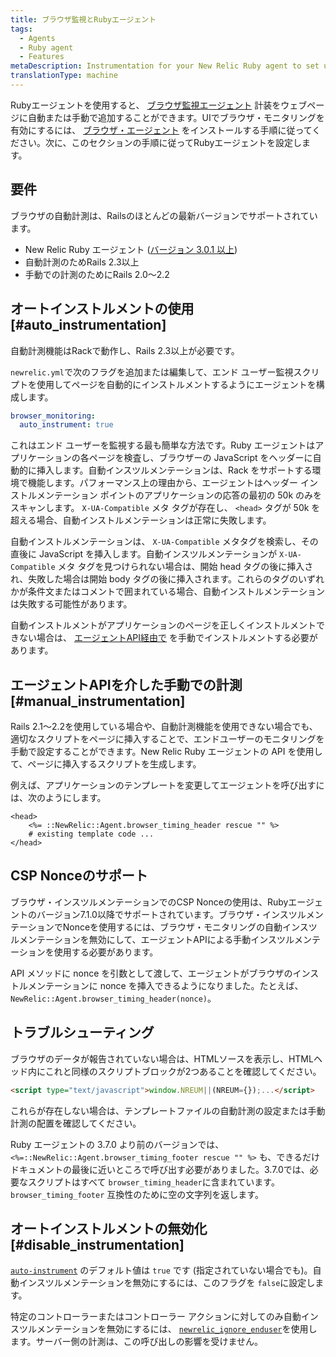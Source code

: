 ```yaml
---
title: ブラウザ監視とRubyエージェント
tags:
  - Agents
  - Ruby agent
  - Features
metaDescription: Instrumentation for your New Relic Ruby agent to set up New Relic browser monitoring.
translationType: machine
---
```


Rubyエージェントを使用すると、 [ブラウザ監視エージェント](/docs/browser/new-relic-browser/getting-started/introduction-new-relic-browser) 計装をウェブページに自動または手動で追加することができます。UIでブラウザ・モニタリングを有効にするには、 [ブラウザ・エージェント](/docs/browser/new-relic-browser/installation/install-new-relic-browser-agent) をインストールする手順に従ってください。次に、このセクションの手順に従ってRubyエージェントを設定します。

## 要件

ブラウザの自動計測は、Railsのほとんどの最新バージョンでサポートされています。

* New Relic Ruby エージェント ([バージョン 3.0.1 以上](/docs/release-notes/agent-release-notes/ruby-release-notes))
* 自動計測のためRails 2.3以上
* 手動での計測のためにRails 2.0～2.2

## オートインストルメントの使用 [#auto_instrumentation]

自動計測機能はRackで動作し、Rails 2.3以上が必要です。

`newrelic.yml`で次のフラグを追加または編集して、エンド ユーザー監視スクリプトを使用してページを自動的にインストルメントするようにエージェントを構成します。

```yaml
browser_monitoring:
  auto_instrument: true
```

これはエンド ユーザーを監視する最も簡単な方法です。Ruby エージェントはアプリケーションの各ページを検査し、ブラウザーの JavaScript をヘッダーに自動的に挿入します。自動インスツルメンテーションは、Rack をサポートする環境で機能します。パフォーマンス上の理由から、エージェントはヘッダー インストルメンテーション ポイントのアプリケーションの応答の最初の 50k のみをスキャンします。 `X-UA-Compatible` メタ タグが存在し、 `<head>` タグが 50k を超える場合、自動インストルメンテーションは正常に失敗します。

自動インストルメンテーションは、 `X-UA-Compatible` メタタグを検索し、その直後に JavaScript を挿入します。自動インスツルメンテーションが `X-UA-Compatible` メタ タグを見つけられない場合は、開始 head タグの後に挿入され、失敗した場合は開始 body タグの後に挿入されます。これらのタグのいずれかが条件文またはコメントで囲まれている場合、自動インストルメンテーションは失敗する可能性があります。

自動インストルメントがアプリケーションのページを正しくインストルメントできない場合は、 [エージェントAPI経由で](#manual_instrumentation) を手動でインストルメントする必要があります。

## エージェントAPIを介した手動での計測 [#manual_instrumentation]

Rails 2.1～2.2を使用している場合や、自動計測機能を使用できない場合でも、適切なスクリプトをページに挿入することで、エンドユーザーのモニタリングを手動で設定することができます。New Relic Ruby エージェントの API を使用して、ページに挿入するスクリプトを生成します。

例えば、アプリケーションのテンプレートを変更してエージェントを呼び出すには、次のようにします。

```erb
<head>
    <%= ::NewRelic::Agent.browser_timing_header rescue "" %>
    # existing template code ...
</head>
```

## CSP Nonceのサポート

ブラウザ・インスツルメンテーションでのCSP Nonceの使用は、Rubyエージェントのバージョン7.1.0以降でサポートされています。ブラウザ・インスツルメンテーションでNonceを使用するには、ブラウザ・モニタリングの自動インスツルメンテーションを無効にして、エージェントAPIによる手動インスツルメンテーションを使用する必要があります。

API メソッドに nonce を引数として渡して、エージェントがブラウザのインストルメンテーションに nonce を挿入できるようになりました。たとえば、 `NewRelic::Agent.browser_timing_header(nonce)`。

## トラブルシューティング

ブラウザのデータが報告されていない場合は、HTMLソースを表示し、HTMLヘッド内にこれと同様のスクリプトブロックが2つあることを確認してください。

```html
<script type="text/javascript">window.NREUM||(NREUM={});...</script>
```

これらが存在しない場合は、テンプレートファイルの自動計測の設定または手動計測の配置を確認してください。

Ruby エージェントの 3.7.0 より前のバージョンでは、`<%=::NewRelic::Agent.browser_timing_footer rescue "" %>` も、できるだけドキュメントの最後に近いところで呼び出す必要がありました。3.7.0では、必要なスクリプトはすべて `browser_timing_header`に含まれています。`browser_timing_footer` 互換性のために空の文字列を返します。

## オートインストルメントの無効化 [#disable_instrumentation]

[`auto-instrument`](/docs/agents/ruby-agent/configuration/ruby-agent-configuration#browser_monitoring) のデフォルト値は `true` です (指定されていない場合でも)。自動インスツルメンテーションを無効にするには、このフラグを `false`に設定します。

特定のコントローラーまたはコントローラー アクションに対してのみ自動インスツルメンテーションを無効にするには、 [`newrelic_ignore_enduser`](/docs/agents/ruby-agent/installation-configuration/ignoring-specific-transactions#page-load-timing-rum)を使用します。サーバー側の計測は、この呼び出しの影響を受けません。